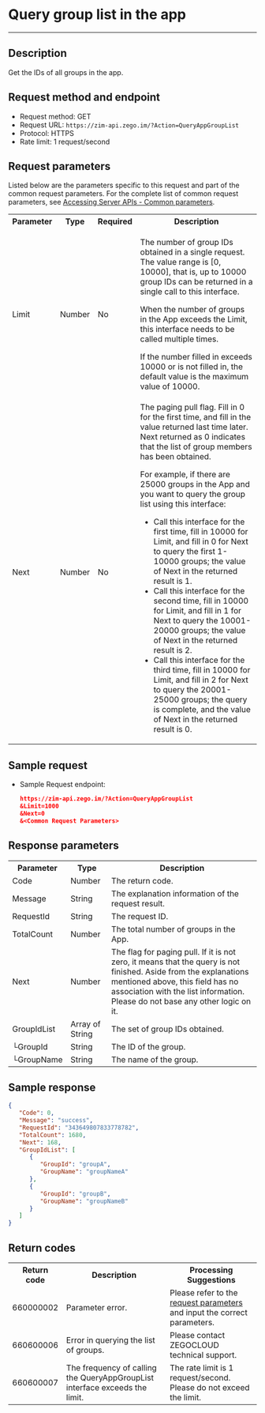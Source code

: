 # Query group list in the app

- - -


## Description

Get the IDs of all groups in the app.

## Request method and endpoint

- Request method: GET
- Request URL: `https://zim-api.zego.im/?Action=QueryAppGroupList`
- Protocol: HTTPS
- Rate limit: 1 request/second

## Request parameters

Listed below are the parameters specific to this request and part of the common request parameters. For the complete list of common request parameters, see [Accessing Server APIs - Common parameters](../Accessing%20Server%20APIs.mdx#common-parameters).

<table>
<tbody><tr>
<th>Parameter</th>
<th>Type</th>
<th>Required</th>
<th>Description</th>
</tr>
<tr>
<td>Limit</td>
<td>Number</td>
<td>No</td>
<td><p>The number of group IDs obtained in a single request. The value range is [0, 10000], that is, up to 10000 group IDs can be returned in a single call to this interface.</p><p>When the number of groups in the App exceeds the Limit, this interface needs to be called multiple times. </p><p>If the number filled in exceeds 10000 or is not filled in, the default value is the maximum value of 10000.</p></td>
</tr>
<tr>
<td>Next</td>
<td>Number</td>
<td>No</td>
<td>The paging pull flag. Fill in 0 for the first time, and fill in the value returned last time later. Next returned as 0 indicates that the list of group members has been obtained.
<p>For example, if there are 25000 groups in the App and you want to query the group list using this interface:</p>
<ul><li>Call this interface for the first time, fill in 10000 for Limit, and fill in 0 for Next to query the first 1-10000 groups; the value of Next in the returned result is 1.</li><li>Call this interface for the second time, fill in 10000 for Limit, and fill in 1 for Next to query the 10001-20000 groups; the value of Next in the returned result is 2.</li><li>Call this interface for the third time, fill in 10000 for Limit, and fill in 2 for Next to query the 20001-25000 groups; the query is complete, and the value of Next in the returned result is 0.</li></ul></td>
</tr>
</tbody></table>

## Sample request

- Sample Request endpoint:

   ```json
   https://zim-api.zego.im/?Action=QueryAppGroupList
   &Limit=1000
   &Next=0
   &<Common Request Parameters>
   ```

## Response parameters

<table class="collapsible-table" >
<tbody><tr data-row-level="1">
<th>Parameter</th>
<th>Type</th>
<th>Description</th>
</tr>
<tr data-row-level="2">
<td>Code</td>
<td>Number</td>
<td>The return code.</td>
</tr>
<tr data-row-level="3">
<td>Message</td>
<td>String</td>
<td>The explanation information of the request result.</td>
</tr>
<tr data-row-level="4">
<td>RequestId</td>
<td>String</td>
<td>The request ID.</td>
</tr>
<tr data-row-level="5">
<td>TotalCount</td>
<td>Number</td>
<td>The total number of groups in the App.</td>
</tr>
<tr data-row-level="6">
<td>Next</td>
<td>Number</td>
<td>The flag for paging pull. If it is not zero, it means that the query is not finished. <Note>Aside from the explanations mentioned above, this field has no association with the list information. Please do not base any other logic on it.</Note></td>
</tr>
<tr data-row-level="7" data-row-child="true">
<td>GroupIdList</td>
<td>Array of String</td>
<td>The set of group IDs obtained.</td>
</tr>
<tr data-row-level="7-1">
<td>└GroupId</td>
<td>String</td>
<td>The ID of the group.</td>
</tr>
<tr data-row-level="7-2">
<td>└GroupName</td>
<td>String</td>
<td>The name of the group.</td>
</tr>
</tbody></table>

## Sample response 

```json
{
   "Code": 0,
   "Message": "success",
   "RequestId": "343649807833778782",
   "TotalCount": 1680,
   "Next": 168,
   "GroupIdList": [
      {
         "GroupId": "groupA",
         "GroupName": "groupNameA"
      },
      {
         "GroupId": "groupB",
         "GroupName": "groupNameB"
      }
   ]
}
```

## Return codes

<table>
<tbody><tr>
<th>Return code</th>
<th>Description</th>
<th>Processing Suggestions</th>
</tr>
<tr>
<td>660000002</td>
<td>Parameter error.</td>
<td>Please refer to the <a href="#request-parameters">request parameters</a> and input the correct parameters.</td>
</tr>
<tr>
<td>660600006</td>
<td>Error in querying the list of groups.</td>
<td>Please contact ZEGOCLOUD technical support.</td>
</tr>
<tr>
<td>660600007</td>
<td>The frequency of calling the QueryAppGroupList interface exceeds the limit.</td>
<td>The rate limit is 1 request/second. Please do not exceed the limit.</td>
</tr>
</tbody></table>
